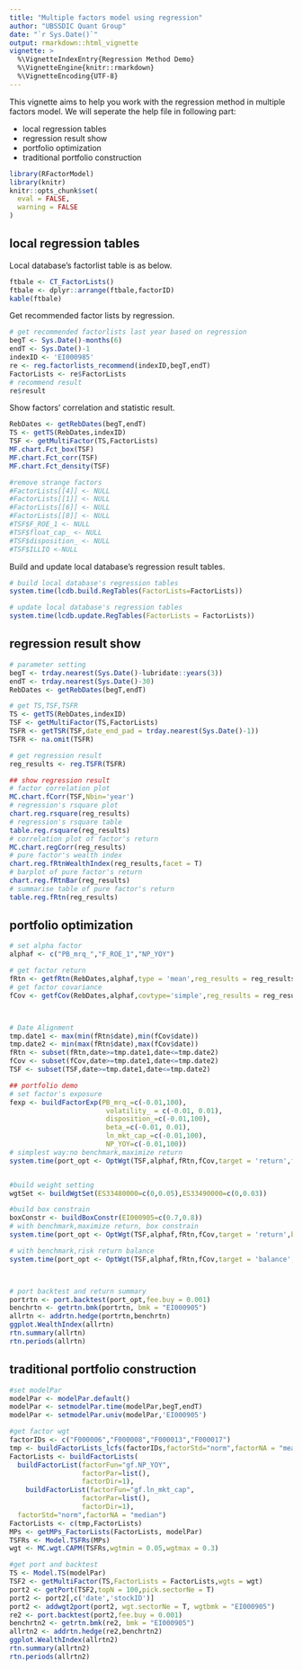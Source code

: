 ```yaml
---
title: "Multiple factors model using regression"
author: "UBSSDIC Quant Group"
date: "`r Sys.Date()`"
output: rmarkdown::html_vignette
vignette: >
  %\VignetteIndexEntry{Regression Method Demo}
  %\VignetteEngine{knitr::rmarkdown}
  %\VignetteEncoding{UTF-8}
---
```


This vignette aims to help you work with the regression method in multiple factors model. We will seperate the help file in following part:

- local regression tables
- regression result show
- portfolio optimization
- traditional portfolio construction

```r
library(RFactorModel)
library(knitr)
knitr::opts_chunk$set(
  eval = FALSE,
  warning = FALSE
)
```


## local regression tables

Local database's factorlist table is as below.
```r
ftbale <- CT_FactorLists()
ftbale <- dplyr::arrange(ftbale,factorID)
kable(ftbale)
```


Get recommended factor lists by regression.
```r
# get recommended factorlists last year based on regression
begT <- Sys.Date()-months(6)
endT <- Sys.Date()-1
indexID <- 'EI000985'
re <- reg.factorlists_recommend(indexID,begT,endT)
FactorLists <- re$FactorLists
# recommend result
re$result
```


Show factors' correlation and statistic result.
```r
RebDates <- getRebDates(begT,endT)
TS <- getTS(RebDates,indexID)
TSF <- getMultiFactor(TS,FactorLists)
MF.chart.Fct_box(TSF)
MF.chart.Fct_corr(TSF)
MF.chart.Fct_density(TSF)

#remove strange factors
#FactorLists[[4]] <- NULL
#FactorLists[[1]] <- NULL
#FactorLists[[6]] <- NULL
#FactorLists[[8]] <- NULL
#TSF$F_ROE_1 <- NULL
#TSF$float_cap_ <- NULL
#TSF$disposition_ <- NULL
#TSF$ILLIQ <-NULL


```



Build and update local database's regression result tables.
```r
# build local database's regression tables
system.time(lcdb.build.RegTables(FactorLists=FactorLists))

# update local database's regression tables
system.time(lcdb.update.RegTables(FactorLists = FactorLists))
```


## regression result show

```r
# parameter setting
begT <- trday.nearest(Sys.Date()-lubridate::years(3))
endT <- trday.nearest(Sys.Date()-30)
RebDates <- getRebDates(begT,endT)

# get TS,TSF,TSFR
TS <- getTS(RebDates,indexID)
TSF <- getMultiFactor(TS,FactorLists)
TSFR <- getTSR(TSF,date_end_pad = trday.nearest(Sys.Date()-1))
TSFR <- na.omit(TSFR)

# get regression result
reg_results <- reg.TSFR(TSFR)

## show regression result
# factor correlation plot
MC.chart.fCorr(TSF,Nbin='year')
# regression's rsquare plot
chart.reg.rsquare(reg_results)
# regression's rsquare table
table.reg.rsquare(reg_results)
# correlation plot of factor's return 
MC.chart.regCorr(reg_results)
# pure factor's wealth index
chart.reg.fRtnWealthIndex(reg_results,facet = T)
# barplot of pure factor's return 
chart.reg.fRtnBar(reg_results)
# summarise table of pure factor's return 
table.reg.fRtn(reg_results)
```


## portfolio optimization

```r
# set alpha factor
alphaf <- c("PB_mrq_","F_ROE_1","NP_YOY")

# get factor return
fRtn <- getfRtn(RebDates,alphaf,type = 'mean',reg_results = reg_results)
# get factor covariance
fCov <- getfCov(RebDates,alphaf,covtype='simple',reg_results = reg_results)



# Date Alignment
tmp.date1 <- max(min(fRtn$date),min(fCov$date))
tmp.date2 <- min(max(fRtn$date),max(fCov$date))
fRtn <- subset(fRtn,date>=tmp.date1,date<=tmp.date2)
fCov <- subset(fCov,date>=tmp.date1,date<=tmp.date2)
TSF <- subset(TSF,date>=tmp.date1,date<=tmp.date2)

## portfolio demo
# set factor's exposure
fexp <- buildFactorExp(PB_mrq_=c(-0.01,100),
                        volatility_ = c(-0.01, 0.01),
                        disposition_=c(-0.01,100),
                        beta_=c(-0.01, 0.01),
                        ln_mkt_cap_=c(-0.01,100),
                        NP_YOY=c(-0.01,100))
# simplest way:no benchmark,maximize return
system.time(port_opt <- OptWgt(TSF,alphaf,fRtn,fCov,target = 'return',factorExp = fexp))


#build weight setting
wgtSet <- buildWgtSet(ES33480000=c(0,0.05),ES33490000=c(0,0.03))

#build box constrain
boxConstr <- buildBoxConstr(EI000905=c(0.7,0.8))
# with benchmark,maximize return, box constrain
system.time(port_opt <- OptWgt(TSF,alphaf,fRtn,fCov,target = 'return',bmk = 'EI000985',factorExp = fexp,wgtSet = wgtSet))

# with benchmark,risk return balance
system.time(port_opt <- OptWgt(TSF,alphaf,fRtn,fCov,target = 'balance',bmk = 'EI000905',factorExp = fexp,boxConstr = boxConstr))



# port backtest and return summary
portrtn <- port.backtest(port_opt,fee.buy = 0.001)
benchrtn <- getrtn.bmk(portrtn, bmk = "EI000905")
allrtn <- addrtn.hedge(portrtn,benchrtn)
ggplot.WealthIndex(allrtn)
rtn.summary(allrtn)
rtn.periods(allrtn)
```


## traditional portfolio construction


```r
#set modelPar
modelPar <- modelPar.default()
modelPar <- setmodelPar.time(modelPar,begT,endT)
modelPar <- setmodelPar.univ(modelPar,'EI000905')

#get factor wgt
factorIDs <- c("F000006","F000008","F000013","F000017")
tmp <- buildFactorLists_lcfs(factorIDs,factorStd="norm",factorNA = "mean")
FactorLists <- buildFactorLists(
  buildFactorList(factorFun="gf.NP_YOY",
                  factorPar=list(),
                  factorDir=1),
    buildFactorList(factorFun="gf.ln_mkt_cap",
                  factorPar=list(),
                  factorDir=1),
  factorStd="norm",factorNA = "median")
FactorLists <- c(tmp,FactorLists)
MPs <- getMPs_FactorLists(FactorLists, modelPar)
TSFRs <- Model.TSFRs(MPs)
wgt <- MC.wgt.CAPM(TSFRs,wgtmin = 0.05,wgtmax = 0.3)

#get port and backtest
TS <- Model.TS(modelPar)
TSF2 <- getMultiFactor(TS,FactorLists = FactorLists,wgts = wgt)
port2 <- getPort(TSF2,topN = 100,pick.sectorNe = T)
port2 <- port2[,c('date','stockID')]
port2 <- addwgt2port(port2, wgt.sectorNe = T, wgtbmk = "EI000905")
re2 <- port.backtest(port2,fee.buy = 0.001)
benchrtn2 <- getrtn.bmk(re2, bmk = "EI000905")
allrtn2 <- addrtn.hedge(re2,benchrtn2)
ggplot.WealthIndex(allrtn2)
rtn.summary(allrtn2)
rtn.periods(allrtn2)
```



